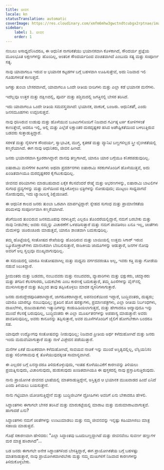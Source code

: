 ```yaml
---
title: ಜೀವನ
locale: kn
statusTranslation: automatic
coverImage: https://res.cloudinary.com/xmfm6mhw3gwctndtcubgx2rptnae/image/upload/v1741354419/small_cover_la_gran_rebelion_28716e29d2.webp
sidebar:
    label: 1. ಜೀವನ
    order: 1
---
```

ನಂಬಲು ಅಸಾಧ್ಯವೆನಿಸಿದರೂ, ಈ ಆಧುನಿಕ ನಾಗರಿಕತೆಯು ಭಯಾನಕವಾಗಿ ಕೊಳಕಾಗಿದೆ, ಸೌಂದರ್ಯ ಪ್ರಜ್ಞೆಯ ಮೂಲಭೂತ ಲಕ್ಷಣಗಳನ್ನು ಹೊಂದಿಲ್ಲ, ಆಂತರಿಕ ಸೌಂದರ್ಯದಿಂದ ವಂಚಿತವಾಗಿದೆ ಎಂಬುದು ಸತ್ಯ ಮತ್ತು ಸಂಪೂರ್ಣ ಸತ್ಯ.

ನಾವು ಯಾವಾಗಲೂ ಇರುವ ಆ ಭಯಾನಕ ಕಟ್ಟಡಗಳ ಬಗ್ಗೆ ಬಹಳವಾಗಿ ಊಹಿಸುತ್ತೇವೆ, ಅದು ನಿಜವಾದ ಇಲಿ ಗೂಡುಗಳಂತೆ ಕಾಣುತ್ತದೆ.

ಜಗತ್ತು ತುಂಬಾ ಬೇಸರವಾಗಿದೆ, ಯಾವಾಗಲೂ ಒಂದೇ ರೀತಿಯ ಬೀದಿಗಳು ಮತ್ತು ಎಲ್ಲಾ ಕಡೆ ಭಯಾನಕ ಮನೆಗಳು.

ಇದೆಲ್ಲವೂ ಉತ್ತರ ಮತ್ತು ದಕ್ಷಿಣದಲ್ಲಿ, ಪೂರ್ವ ಮತ್ತು ಪಶ್ಚಿಮದಲ್ಲಿ ಜಗತ್ತಿನಲ್ಲಿ ಬೇಸರ ತರಿಸಿದೆ.

ಇದು ಯಾವಾಗಲೂ ಒಂದೇ ರೀತಿಯ ಸಮವಸ್ತ್ರವಾಗಿದೆ: ಭಯಾನಕ, ವಾಕರಿಕೆ, ಬಂಜರು. ಆಧುನಿಕತೆ!, ಎಂದು ಜನಸಮೂಹಗಳು ಉದ್ಗರಿಸುತ್ತವೆ.

ನಾವು ಧರಿಸಿರುವ ಉಡುಪು ಮತ್ತು ಹೊಳೆಯುವ ಬೂಟುಗಳೊಂದಿಗೆ ನಿಜವಾದ ಗರ್ವಿಷ್ಠ ಟರ್ಕಿ ಕೋಳಿಗಳಂತೆ ಕಾಣುತ್ತೇವೆ, ಆದರೂ ಇಲ್ಲಿ, ಅಲ್ಲಿ ಮತ್ತು ಎಲ್ಲೆಡೆ ಲಕ್ಷಾಂತರ ದುರದೃಷ್ಟಕರ ಹಸಿದ ಅಪೌಷ್ಟಿಕತೆಯಿಂದ ಬಳಲುತ್ತಿರುವ ಬಡವರು ಸುತ್ತಾಡುತ್ತಿದ್ದಾರೆ.

ಸರಳತೆ ಮತ್ತು ನೈಸರ್ಗಿಕ ಸೌಂದರ್ಯ, ಸ್ವಾಭಾವಿಕ, ಮುಗ್ಧ, ಕೃತಕತೆ ಮತ್ತು ವ್ಯಾನಿಟಿ ಬಣ್ಣಗಳಿಲ್ಲದ ಸ್ತ್ರೀ ಲೈಂಗಿಕತೆಯಲ್ಲಿ ಕಣ್ಮರೆಯಾಗಿದೆ. ಈಗ ನಾವು ಆಧುನಿಕರು, ಜೀವನ ಹೀಗಿದೆ.

ಜನರು ಭಯಾನಕವಾಗಿ ಕ್ರೂರರಾಗಿದ್ದಾರೆ: ದಾನವು ತಣ್ಣಗಾಗಿದೆ, ಯಾರೂ ಯಾರ ಬಗ್ಗೆಯೂ ಕನಿಕರಪಡುವುದಿಲ್ಲ.

ಐಷಾರಾಮಿ ಮಳಿಗೆಗಳ ಕಿಟಕಿಗಳು ಅಥವಾ ಪ್ರದರ್ಶನಗಳು ಐಷಾರಾಮಿ ಸರಕುಗಳೊಂದಿಗೆ ಹೊಳೆಯುತ್ತವೆ, ಅದು ಖಂಡಿತವಾಗಿಯೂ ದುರದೃಷ್ಟಕರರ ಕೈಗೆಟುಕುವುದಿಲ್ಲ.

ಜೀವನದ ಪರಿಯಾಗಳು ಮಾಡಬಹುದಾದ ಏಕೈಕ ಕೆಲಸವೆಂದರೆ ರೇಷ್ಮೆ ಮತ್ತು ಆಭರಣಗಳನ್ನು, ಐಷಾರಾಮಿ ಬಾಟಲಿಗಳ ಸುಗಂಧ ದ್ರವ್ಯಗಳನ್ನು ಮತ್ತು ಮಳೆಯಿಂದ ರಕ್ಷಿಸಿಕೊಳ್ಳಲು ಛತ್ರಿಗಳನ್ನು ನೋಡುವುದು; ಮುಟ್ಟಲು ಸಾಧ್ಯವಾಗದೆ ನೋಡುವುದು, ಇದು ಟ್ಯಾಂಟಲಸ್ನ ಶಿಕ್ಷೆಯಂತಿದೆ.

ಈ ಆಧುನಿಕ ಕಾಲದ ಜನರು ತುಂಬಾ ಒರಟಾಗಿ ಮಾರ್ಪಟ್ಟಿದ್ದಾರೆ: ಸ್ನೇಹದ ಸುಗಂಧ ಮತ್ತು ಪ್ರಾಮಾಣಿಕತೆಯ ಪರಿಮಳವು ಸಂಪೂರ್ಣವಾಗಿ ಕಣ್ಮರೆಯಾಗಿದೆ.

ತೆರಿಗೆಯಿಂದ ತುಂಬಿರುವ ಜನಸಮೂಹವು ನರಳುತ್ತಿದೆ; ಎಲ್ಲರೂ ತೊಂದರೆಯಲ್ಲಿದ್ದಾರೆ, ನಮಗೆ ಬರಬೇಕು ಮತ್ತು ನಾವು ನೀಡಬೇಕು; ಅವರು ನಮ್ಮನ್ನು ವಿಚಾರಣೆಗೆ ಒಳಪಡಿಸುತ್ತಾರೆ ಮತ್ತು ನಮಗೆ ಪಾವತಿಸಲು ಏನೂ ಇಲ್ಲ, ಚಿಂತೆಗಳು ಮೆದುಳನ್ನು ಚೂರುಚೂರು ಮಾಡುತ್ತವೆ, ಯಾರೂ ಶಾಂತವಾಗಿ ಬದುಕುವುದಿಲ್ಲ.

ತಮ್ಮ ಹೊಟ್ಟೆಯಲ್ಲಿ ಸಂತೋಷದ ರೇಖೆಯನ್ನು ಹೊಂದಿರುವ ಮತ್ತು ಬಾಯಿಯಲ್ಲಿ ಉತ್ತಮ ಸಿಗಾರ್ ಇರುವ ಬ್ಯೂರೋಕ್ರಾಟ್‌ಗಳು ಮಾನಸಿಕವಾಗಿ ಬೆಂಬಲಿಸುತ್ತಾರೆ, ರಾಜಕೀಯ ಜಾದೂಗಳನ್ನು ಆಡುತ್ತಾರೆ, ಜನಗಳ ನೋವು ಅವರಿಗೆ ಅಲ್ಪ ಸ್ವಲ್ಪವೂ ಮುಖ್ಯವಾಗುವುದಿಲ್ಲ.

ಈ ಸಮಯದಲ್ಲಿ ಯಾರೂ ಸಂತೋಷವಾಗಿಲ್ಲ ಮತ್ತು ಮಧ್ಯಮ ವರ್ಗದವರಂತೂ ಅಲ್ಲ, ಇವರು ಕತ್ತಿ ಮತ್ತು ಗೋಡೆಯ ನಡುವೆ ಸಿಲುಕಿದ್ದಾರೆ.

ಶ್ರೀಮಂತರು ಮತ್ತು ಬಡವರು, ನಂಬುವವರು ಮತ್ತು ನಂಬದವರು, ವ್ಯಾಪಾರಿಗಳು ಮತ್ತು ಭಿಕ್ಷುಕರು, ಚಮ್ಮಾರರು ಮತ್ತು ತಗಡಿನ ಕೆಲಸಗಾರರು, ಬದುಕಬೇಕು ಎಂಬ ಕಾರಣಕ್ಕೆ ಬದುಕುತ್ತಾರೆ, ತಮ್ಮ ಹಿಂಸೆಗಳನ್ನು ವೈನ್‌ನಲ್ಲಿ ಮುಳುಗಿಸುತ್ತಾರೆ ಮತ್ತು ತಮ್ಮಿಂದ ತಾವು ತಪ್ಪಿಸಿಕೊಳ್ಳಲು ಮಾದಕ ವ್ಯಸನಿಗಳಾಗುತ್ತಾರೆ.

ಜನರು ದುರುದ್ದೇಶಪೂರಿತರಾಗಿದ್ದಾರೆ, ಜಾಗರೂಕರಾಗಿದ್ದಾರೆ, ಅಪನಂಬಿಕೆಯಿಂದ ಇದ್ದಾರೆ, ಬುದ್ಧಿವಂತರು, ದುಷ್ಟರು; ಯಾರೂ ಯಾರನ್ನೂ ನಂಬುವುದಿಲ್ಲ; ಪ್ರತಿದಿನ ಹೊಸ ಷರತ್ತುಗಳು, ಪ್ರಮಾಣಪತ್ರಗಳು, ಎಲ್ಲಾ ರೀತಿಯ ನಿರ್ಬಂಧಗಳು, ದಾಖಲೆಗಳು, ರುಜುವಾತುಗಳು ಇತ್ಯಾದಿಗಳನ್ನು ಕಂಡುಹಿಡಿಯಲಾಗುತ್ತದೆ, ಮತ್ತು ಹೇಗಾದರೂ ಅದ್ಯಾವುದೂ ಇನ್ನು ಮುಂದೆ ಕೆಲಸಕ್ಕೆ ಬರುವುದಿಲ್ಲ, ಬುದ್ಧಿವಂತರು ಈ ಎಲ್ಲಾ ಮೂರ್ಖತನಗಳನ್ನು ಅಪಹಾಸ್ಯ ಮಾಡುತ್ತಾರೆ: ಅವರು ಪಾವತಿಸುವುದಿಲ್ಲ, ಅವರು ಕಾನೂನನ್ನು ತಪ್ಪಿಸುತ್ತಾರೆ, ಅವರ ಮೂಳೆಗಳೊಂದಿಗೆ ಜೈಲಿಗೆ ಹೋಗಬೇಕಾಗಿ ಬಂದರೂ ಸಹ.

ಯಾವುದೇ ಉದ್ಯೋಗವು ಸಂತೋಷವನ್ನು ನೀಡುವುದಿಲ್ಲ; ನಿಜವಾದ ಪ್ರೀತಿಯ ಅರ್ಥ ಕಳೆದುಹೋಗಿದೆ ಮತ್ತು ಜನರು ಇಂದು ಮದುವೆಯಾಗುತ್ತಾರೆ ಮತ್ತು ನಾಳೆ ವಿಚ್ಛೇದನ ಪಡೆಯುತ್ತಾರೆ.

ಮನೆಗಳ ಏಕತೆ ದುಃಖಕರವಾಗಿ ಕಳೆದುಹೋಗಿದೆ, ಸಾವಯವ ನಾಚಿಕೆ ಇನ್ನು ಮುಂದೆ ಅಸ್ತಿತ್ವದಲ್ಲಿಲ್ಲ, ಲೆಸ್ಬಿಯನಿಸಂ ಮತ್ತು ಸಲಿಂಗಕಾಮವು ಕೈ ತೊಳೆಯುವುದಕ್ಕಿಂತ ಸಾಮಾನ್ಯವಾಗಿದೆ.

ಈ ಎಲ್ಲದರ ಬಗ್ಗೆ ಏನನ್ನಾದರೂ ತಿಳಿದುಕೊಳ್ಳುವುದು, ಇಂತಹ ಕೊಳೆಯುವಿಕೆಗೆ ಕಾರಣವನ್ನು ತಿಳಿಯಲು ಪ್ರಯತ್ನಿಸುವುದು, ವಿಚಾರಿಸುವುದು, ಹುಡುಕುವುದು ಖಂಡಿತವಾಗಿಯೂ ಈ ಪುಸ್ತಕದಲ್ಲಿ ನಾವು ಪ್ರಸ್ತಾಪಿಸುತ್ತಿರುವುದು.

ನಾನು ಪ್ರಾಯೋಗಿಕ ಜೀವನದ ಭಾಷೆಯಲ್ಲಿ ಮಾತನಾಡುತ್ತಿದ್ದೇನೆ, ಅಸ್ತಿತ್ವದ ಆ ಭಯಾನಕ ಮುಖವಾಡದ ಹಿಂದೆ ಏನಿದೆ ಎಂದು ತಿಳಿಯಲು ಬಯಸುತ್ತೇನೆ.

ನಾನು ಗಟ್ಟಿಯಾಗಿ ಯೋಚಿಸುತ್ತಿದ್ದೇನೆ ಮತ್ತು ಬುದ್ಧಿಜೀವಿಗಳ ದ್ರೋಹಿಗಳು ಅವರಿಗೆ ಏನು ಬೇಕಾದರೂ ಹೇಳಲಿ.

ಸಿದ್ಧಾಂತಗಳು ಈಗಾಗಲೇ ಬೇಸರ ತರಿಸಿವೆ ಮತ್ತು ಮಾರುಕಟ್ಟೆಯಲ್ಲಿ ಮಾರಾಟ ಮತ್ತು ಮರುಮಾರಾಟವಾಗುತ್ತವೆ. ಹಾಗಾದರೆ ಏನು?

ಸಿದ್ಧಾಂತಗಳು ನಮಗೆ ಚಿಂತೆಗಳನ್ನು ಉಂಟುಮಾಡಲು ಮತ್ತು ನಮ್ಮ ಜೀವನವನ್ನು ಇನ್ನಷ್ಟು ಕಹಿಯಾಗಿಸಲು ಮಾತ್ರ ಸಹಾಯ ಮಾಡುತ್ತವೆ.

ಗೊಥೆ ಸಕಾರಣವಾಗಿ ಹೇಳಿದರು: "ಎಲ್ಲಾ ಸಿದ್ಧಾಂತವು ಬೂದುಬಣ್ಣದ್ದಾಗಿದೆ ಮತ್ತು ಜೀವನವೆಂಬ ಸುವರ್ಣ ಹಣ್ಣುಗಳ ಮರ ಮಾತ್ರ ಹಸಿರಾಗಿದೆ"...

ಬಡ ಜನರು ಈಗಾಗಲೇ ಅನೇಕ ಸಿದ್ಧಾಂತಗಳಿಂದ ಬೇಸತ್ತಿದ್ದಾರೆ, ಈಗ ಪ್ರಾಯೋಗಿಕತೆಯ ಬಗ್ಗೆ ಬಹಳಷ್ಟು ಮಾತನಾಡುತ್ತಾರೆ, ನಾವು ಪ್ರಾಯೋಗಿಕವಾಗಿರಬೇಕು ಮತ್ತು ನಮ್ಮ ದುಃಖಗಳಿಗೆ ನಿಜವಾದ ಕಾರಣಗಳನ್ನು ತಿಳಿದುಕೊಳ್ಳಬೇಕು.

